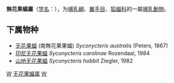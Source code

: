 {{Unreferenced|time=2019-03-31T10:36:06+00:00}}
{{Automatic taxobox
| taxon = Syconycteris
| authority = Matschie, 1899
}}

'''無花果蝠屬'''（[[学名|学名]]：{{lang|la|''Syconycteris''}}），为[[哺乳綱|哺乳綱]]、[[翼手目|翼手目]]、[[狐蝠科|狐蝠科]]的一屬[[哺乳動物|哺乳動物]]。

==下属物种==
* [[无花果蝠|无花果蝠]] (南無花果果蝠) ''Syconycteris australis'' (Peters, 1867)
* [[印尼无花果蝠|印尼无花果蝠]] ''Syconycteris carolinae'' Rozendaal, 1984
* [[山地无花果蝠|山地无花果蝠]] ''Syconycteris hobbit'' Ziegler, 1982

{{Taxonbar|from=Q2434332}}

[[Category:狐蝠科|W]]
[[Category:无花果蝠属|]]
[[Category:1899年描述的分类群|W]]


{{哺乳动物小作品}}